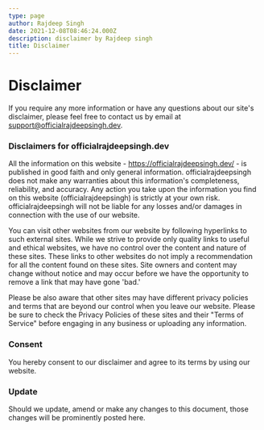 ```yaml
---
type: page
author: Rajdeep Singh
date: 2021-12-08T08:46:24.000Z
description: disclaimer by Rajdeep singh
title: Disclaimer
---
```

# Disclaimer

If you require any more information or have any questions about our site's
disclaimer, please feel free to contact us by email at
support@officialrajdeepsingh.dev.

### Disclaimers for officialrajdeepsingh.dev

All the information on this website - https://officialrajdeepsingh.dev/ - is
published in good faith and only general information. officialrajdeepsingh does
not make any warranties about this information's completeness, reliability, and
accuracy. Any action you take upon the information you find on this website
(officialrajdeepsingh) is strictly at your own risk. officialrajdeepsingh will
not be liable for any losses and/or damages in connection with the use of our
website.

You can visit other websites from our website by following hyperlinks to such
external sites. While we strive to provide only quality links to useful and
ethical websites, we have no control over the content and nature of these sites.
These links to other websites do not imply a recommendation for all the content
found on these sites. Site owners and content may change without notice and may
occur before we have the opportunity to remove a link that may have gone 'bad.'

Please be also aware that other sites may have different privacy policies and
terms that are beyond our control when you leave our website. Please be sure to
check the Privacy Policies of these sites and their "Terms of Service" before
engaging in any business or uploading any information.

### Consent

You hereby consent to our disclaimer and agree to its terms by using our
website.

### Update

Should we update, amend or make any changes to this document, those changes will
be prominently posted here.
